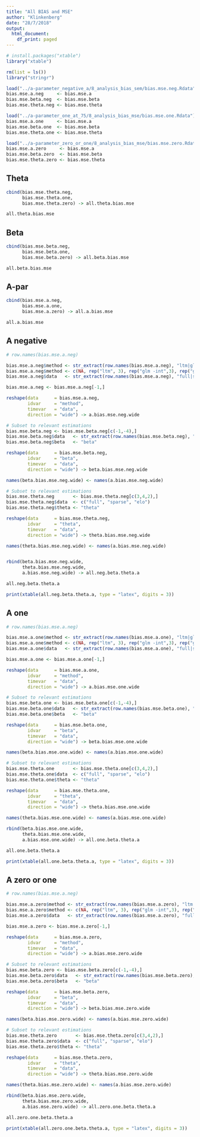 ```yaml
---
title: "All BIAS and MSE"
author: "Klinkenberg"
date: "28/7/2018"
output:
  html_document:
    df_print: paged
---
```


```r
# install.packages("xtable")
library("xtable")
```

```r
rm(list = ls())
library("stringr")

load("../a-parameter_negative_a/8_analysis_bias_sem/bias.mse.neg.Rdata")
bias.mse.a.neg     <- bias.mse.a
bias.mse.beta.neg  <- bias.mse.beta
bias.mse.theta.neg <- bias.mse.theta

load("../a-parameter_one_at_75/8_analysis_bias_mse/bias.mse.one.Rdata")
bias.mse.a.one     <- bias.mse.a
bias.mse.beta.one  <- bias.mse.beta
bias.mse.theta.one <- bias.mse.theta

load("../a-parameter_zero_or_one/8_analysis_bias_mse/bias.mse.zero.Rdata")
bias.mse.a.zero     <- bias.mse.a
bias.mse.beta.zero  <- bias.mse.beta
bias.mse.theta.zero <- bias.mse.theta
```

## Theta

```r
cbind(bias.mse.theta.neg,
      bias.mse.theta.one,
      bias.mse.theta.zero) -> all.theta.bias.mse

all.theta.bias.mse
```

## Beta

```r
cbind(bias.mse.beta.neg,
      bias.mse.beta.one,
      bias.mse.beta.zero) -> all.beta.bias.mse

all.beta.bias.mse
```

## A-par

```r
cbind(bias.mse.a.neg,
      bias.mse.a.one,
      bias.mse.a.zero) -> all.a.bias.mse

all.a.bias.mse
```

## A negative

```r
# row.names(bias.mse.a.neg)

bias.mse.a.neg$method <- str_extract(row.names(bias.mse.a.neg), "ltm|glm|nr")
bias.mse.a.neg$method <- c(NA, rep("ltm", 3), rep("glm -int",3), rep("glm +int",3), rep("nr",3))
bias.mse.a.neg$data   <- str_extract(row.names(bias.mse.a.neg), "full|sparse|elo")

bias.mse.a.neg <- bias.mse.a.neg[-1,]

reshape(data      = bias.mse.a.neg, 
        idvar     = "method",
        timevar   = "data",
        direction = "wide") -> a.bias.mse.neg.wide

# Subset to relevant estimations
bias.mse.beta.neg <- bias.mse.beta.neg[c(-1,-4),]
bias.mse.beta.neg$data   <- str_extract(row.names(bias.mse.beta.neg), "full|sparse|elo")
bias.mse.beta.neg$beta   <- "beta"

reshape(data      = bias.mse.beta.neg,
        idvar     = "beta",
        timevar   = "data",
        direction = "wide") -> beta.bias.mse.neg.wide

names(beta.bias.mse.neg.wide) <- names(a.bias.mse.neg.wide)

# Subset to relevant estimations
bias.mse.theta.neg       <- bias.mse.theta.neg[c(3,4,2),]
bias.mse.theta.neg$data  <- c("full", "sparse", "elo")
bias.mse.theta.neg$theta <- "theta"

reshape(data      = bias.mse.theta.neg,
        idvar     = "theta",
        timevar   = "data",
        direction = "wide") -> theta.bias.mse.neg.wide

names(theta.bias.mse.neg.wide) <- names(a.bias.mse.neg.wide)


rbind(beta.bias.mse.neg.wide,
      theta.bias.mse.neg.wide,
      a.bias.mse.neg.wide) -> all.neg.beta.theta.a

all.neg.beta.theta.a

print(xtable(all.neg.beta.theta.a, type = "latex", digits = 3))
```

## A one

```r
# row.names(bias.mse.a.neg)

bias.mse.a.one$method <- str_extract(row.names(bias.mse.a.one), "ltm|glm|nr")
bias.mse.a.one$method <- c(NA, rep("ltm", 3), rep("glm -int",3), rep("glm +int",3), rep("nr",3))
bias.mse.a.one$data   <- str_extract(row.names(bias.mse.a.one), "full|sparse|elo")

bias.mse.a.one <- bias.mse.a.one[-1,]

reshape(data      = bias.mse.a.one, 
        idvar     = "method",
        timevar   = "data",
        direction = "wide") -> a.bias.mse.one.wide

# Subset to relevant estimations
bias.mse.beta.one <- bias.mse.beta.one[c(-1,-4),]
bias.mse.beta.one$data   <- str_extract(row.names(bias.mse.beta.one), "full|sparse|elo")
bias.mse.beta.one$beta   <- "beta"

reshape(data      = bias.mse.beta.one,
        idvar     = "beta",
        timevar   = "data",
        direction = "wide") -> beta.bias.mse.one.wide

names(beta.bias.mse.one.wide) <- names(a.bias.mse.one.wide)

# Subset to relevant estimations
bias.mse.theta.one       <- bias.mse.theta.one[c(3,4,2),]
bias.mse.theta.one$data  <- c("full", "sparse", "elo")
bias.mse.theta.one$theta <- "theta"

reshape(data      = bias.mse.theta.one,
        idvar     = "theta",
        timevar   = "data",
        direction = "wide") -> theta.bias.mse.one.wide

names(theta.bias.mse.one.wide) <- names(a.bias.mse.one.wide)

rbind(beta.bias.mse.one.wide,
      theta.bias.mse.one.wide,
      a.bias.mse.one.wide) -> all.one.beta.theta.a

all.one.beta.theta.a

print(xtable(all.one.beta.theta.a, type = "latex", digits = 3))
```

## A zero or one

```r
# row.names(bias.mse.a.neg)

bias.mse.a.zero$method <- str_extract(row.names(bias.mse.a.zero), "ltm|glm|nr")
bias.mse.a.zero$method <- c(NA, rep("ltm", 3), rep("glm -int",3), rep("glm +int",3), rep("nr",3))
bias.mse.a.zero$data   <- str_extract(row.names(bias.mse.a.zero), "full|sparse|elo")

bias.mse.a.zero <- bias.mse.a.zero[-1,]

reshape(data      = bias.mse.a.zero, 
        idvar     = "method",
        timevar   = "data",
        direction = "wide") -> a.bias.mse.zero.wide

# Subset to relevant estimations
bias.mse.beta.zero <- bias.mse.beta.zero[c(-1,-4),]
bias.mse.beta.zero$data   <- str_extract(row.names(bias.mse.beta.zero), "full|sparse|elo")
bias.mse.beta.zero$beta   <- "beta"

reshape(data      = bias.mse.beta.zero,
        idvar     = "beta",
        timevar   = "data",
        direction = "wide") -> beta.bias.mse.zero.wide

names(beta.bias.mse.zero.wide) <- names(a.bias.mse.zero.wide)

# Subset to relevant estimations
bias.mse.theta.zero       <- bias.mse.theta.zero[c(3,4,2),]
bias.mse.theta.zero$data  <- c("full", "sparse", "elo")
bias.mse.theta.zero$theta <- "theta"

reshape(data      = bias.mse.theta.zero,
        idvar     = "theta",
        timevar   = "data",
        direction = "wide") -> theta.bias.mse.zero.wide

names(theta.bias.mse.zero.wide) <- names(a.bias.mse.zero.wide)

rbind(beta.bias.mse.zero.wide,
      theta.bias.mse.zero.wide,
      a.bias.mse.zero.wide) -> all.zero.one.beta.theta.a

all.zero.one.beta.theta.a

print(xtable(all.zero.one.beta.theta.a, type = "latex", digits = 3))
```